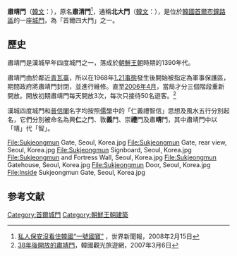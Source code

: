 {{Infobox Korean name
|title=肅靖門 
|img=Sukjeongmun Gate, Seoul, Korea.jpg
|hangul=숙정문／북대문
|hanja=肅靖門／北大門
|rr=Sukjeongmun / Bukdaemun
|mr=Sukchŏngmun / Puktaemun
}}
'''肅靖門'''（[[韓文|韓文]]：{{lang|ko|숙정문}}），原名'''肅清門'''<ref>[http://news.xinhuanet.com/world/2008-02/15/content_7610563.htm 私人保安沒看住韓國“一號國寶”] {{Wayback|url=http://news.xinhuanet.com/world/2008-02/15/content_7610563.htm |date=20080223173727 }}，世界新聞報，2008年2月15日</ref>，通稱'''北大門'''（[[韓文|韓文]]：{{lang|ko|북대문}}），是位於[[韓國|韓國]][[首尔特别市|首爾市]][[鐘路區|鐘路區]]的一座[[城門|城門]]，為「首爾四大門」之一。

== 歷史 ==
肅靖門是漢城早年四度城門之一，落成於[[朝鮮王朝|朝鮮王朝]]時期的1390年代。

肅靖門由於鄰近[[青瓦臺|青瓦臺]]，所以在1968年[[實尾島事件|1.21事態]]發生後開始被指定為軍事保護區，期間政府將肅靖門封閉，並進行維修。直至[[2006年4月|2006年4月]]，當局才分三個階段重新開放。開放初期肅靖門每天開放3次，每次只接待50名遊客。<ref>[http://big5.chinese.tour2korea.com/12home/notice_read.asp?oid=2115 38年後開放的肅靖門]{{dead link|date=2018年4月 |bot=InternetArchiveBot |fix-attempted=yes }}，韓國觀光旅遊網，2007年3月6日</ref>

漢城四度城門和[[普信閣|普信閣]]名字均按照[[儒學|儒學]]中的「仁義禮智信」思想及風水五行分別起名，它們分別被命名為興'''仁'''之門、敦'''義'''門、崇'''禮'''門及肅'''靖'''門，其中肅靖門中以「靖」代「智」。

<gallery>
File:Sukjeongmun Gate, Seoul, Korea.jpg
File:Sukjeongmun Gate, rear view, Seoul, Korea.jpg
File:Sukjeongmun Signboard, Seoul, Korea.jpg
File:Sukjeongmun and Fortress Wall, Seoul, Korea.jpg
File:Sukjeongmun Gatehouse, Seoul, Korea.jpg
File:Sukjeongmun Door, Seoul, Korea.jpg
File:Inside Sukjeongmun Gate, Seoul, Korea.jpg
</gallery>

==参考文献==
<div class="references-small">
<references />
</div>

{{首爾城門}}

[[Category:首爾城門|Category:首爾城門]]
[[Category:朝鮮王朝建築|Category:朝鮮王朝建築]]